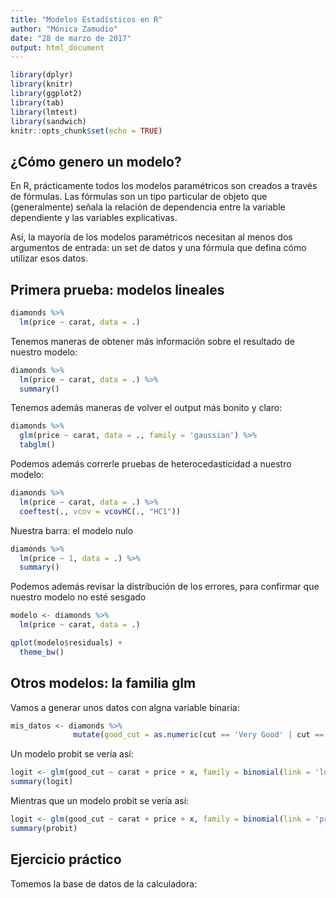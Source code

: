 ```yaml
---
title: "Modelos Estadísticos en R"
author: "Mónica Zamudio"
date: "28 de marzo de 2017"
output: html_document
---
```


```r
library(dplyr)
library(knitr)
library(ggplot2)
library(tab)
library(lmtest)
library(sandwich)
knitr::opts_chunk$set(echo = TRUE)
```

## ¿Cómo genero un modelo?

En R, prácticamente todos los modelos paramétricos son creados a través de fórmulas. Las fórmulas son un tipo particular de objeto que (generalmente) señala la relación de dependencia entre la variable dependiente y las variables explicativas.

Así, la mayoría de los modelos paramétricos necesitan al menos dos argumentos de entrada: un set de datos y una fórmula que defina cómo utilizar esos datos. 

## Primera prueba: modelos lineales

```r
diamonds %>%
  lm(price ~ carat, data = .)
```

Tenemos maneras de obtener más información sobre el resultado de nuestro modelo: 

```r
diamonds %>%
  lm(price ~ carat, data = .) %>%
  summary()
```

Tenemos además maneras de volver el output más bonito y claro:

```r
diamonds %>%
  glm(price ~ carat, data = ., family = 'gaussian') %>%
  tabglm()
```

Podemos además correrle pruebas de heterocedasticidad a nuestro modelo:

```r
diamonds %>%
  lm(price ~ carat, data = .) %>%
  coeftest(., vcov = vcovHC(., "HC1"))
```

Nuestra barra: el modelo nulo

```r
diamonds %>%
  lm(price ~ 1, data = .) %>%
  summary()
```

Podemos además revisar la distribución de los errores, para confirmar que nuestro modelo no esté sesgado

```r
modelo <- diamonds %>%
  lm(price ~ carat, data = .)

qplot(modelo$residuals) +
  theme_bw()
```

## Otros modelos: la familia glm

Vamos a generar unos datos con algna variable binaria:

```r
mis_datos <- diamonds %>%
              mutate(good_cut = as.numeric(cut == 'Very Good' | cut == 'Premium'))
```

Un modelo probit se vería así:

```r
logit <- glm(good_cut ~ carat + price + x, family = binomial(link = 'logit'), data = mis_datos) 
summary(logit)
```

Mientras que un modelo probit se vería así:

```r
logit <- glm(good_cut ~ carat + price + x, family = binomial(link = 'probit'), data = mis_datos) 
summary(probit)
```

## Ejercicio práctico

Tomemos la base de datos de la calculadora:

